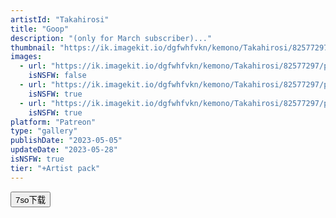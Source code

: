 ```yaml
---
artistId: "Takahirosi"
title: "Goop"
description: "(only for March subscriber)..."
thumbnail: "https://ik.imagekit.io/dgfwhfvkn/kemono/Takahirosi/82577297/p11_4_ori_1_Px9KztDqR.avif?updatedAt=1736988836174"
images:
  - url: "https://ik.imagekit.io/dgfwhfvkn/kemono/Takahirosi/82577297/p11_4_ori_1_Px9KztDqR.avif?updatedAt=1736988836174"
    isNSFW: false
  - url: "https://ik.imagekit.io/dgfwhfvkn/kemono/Takahirosi/82577297/p11_4_ori_4c_BWqsz2lBj.avif?updatedAt=1736988836476"
    isNSFW: true
  - url: "https://ik.imagekit.io/dgfwhfvkn/kemono/Takahirosi/82577297/p11_4_ori_8_Qq3yacM4k.avif?updatedAt=1736988836109"
    isNSFW: true
platform: "Patreon"
type: "gallery"
publishDate: "2023-05-05"
updateDate: "2023-05-28"
isNSFW: true
tier: "+Artist pack"
---
```



<Button
      isExternal
      isBlock
      variant="flat"
      color="foreground"
      as={Link}
      href="https://pan.7so.top/f/998Ot2/_4_GOOP.7z"
    >
      7so下载
    </Button>